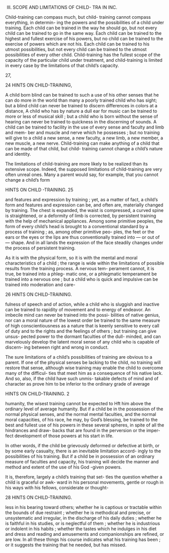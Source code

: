 III. SCOPE AND LIMITATIONS OF CHILD- TRA IN INC.



Child-training can compass much, but child- training cannot compass everything, in determin- ing the powers and the possibilities of a child under training. Each child can be trained in the way he should go, but not every child can be trained to go in the same way. Each child can be trained to the highest and fullest exercise of his powers, but no child can be trained to the exercise of powers which are not his. Each child can be trained to his utmost possibilities, but not every child can be trained to the utmost possibilities of every other child. Child-training has the fullest scope of the capacity of the particular child under treatment, and child-training is limited in every case by the limitations of that child's capacity.



27,



24 HINTS ON CHILD-TRAINING,

A child born blind can be trained to such a use of his other senses that he can do more in the world than many a poorly trained child who has sight; but a blind child can never be trained to discern differences in colors at a distance, A child who has by nature a dull ear for music can be trained to more or less of musical skill ; but a child who is born without the sense of hearing can never be trained to quickness in the discerning of sounds. A child can be trained to facility in the use of every sense and faculty and limb and mem- ber and muscle and nerve which he possesses ; but no training will give to a child a new sense, a new faculty, a new limb, a new member, a new muscle, a new nerve. Child-training can make anything of a child that can be made of that child, but child- training cannot change a child's nature and identity.

The limitations of child-training are more likely to be realized than its extensive scope. Indeed, the supposed limitations of child-training are very often unreal ones. Many a parent would say, for example, that you cannot change a child's form



HINTS ON CHILD -TRAINING. 25

and features and expression by training ; yet, as a matter of fact, a child's form and features and expression can be, and often are, materially changed by training. The chest is expanded, the waist is compressed, a curved spine is straightened, or a deformity of limb is corrected, by persistent training with the help of mechanical appliances. Among some primitive peoples, the form of every child's head is brought to a conventional standard by a process of training ; as, among other primitive peo- ples, the feet or the ears or the eyes or the lips are thus conventionally trained into — or out of — shape. And in all lands the expression of the face steadily changes under the process of persistent training.

As it is with the physical form, so it is with the mental and moral characteristics of a child ; the range is wide within the limitations of possible results from the training process. A nervous tem- perament cannot, it is true, be trained into a phleg- matic one, or a phlegmatic temperament be trained into a nervous one ; but a child who is quick and impulsive can be trained into moderation and care-



26 HINTS ON CHILD-TRAINING.

fulness of speech and of action, while a child who is sluggish and inactive can be trained to rapidity of movement and to energy of endeavor. An imbecile mind can never be trained into the possi- bilities of native genius, nor can a moral nature of the lowest order be trained to the same measure of high conscientiousness as a nature that is keenly sensitive to every call of duty and to the rights and the feelings of others ; but training can give unsus- pected power to the dormant faculties of the dull- minded, and can marvelously develop the latent moral sense of any child who is capable of discern- ing between right and wrong in conduct.

The sure limitations of a child's possibilities of training are obvious to a parent. If one of the physical senses be lacking to the child, no training will restore that sense, although wise training may enable the child to overcome many of the difficul- ties that meet him as a consequence of his native lack. And so, also, if the child have such unmis- takable defects of mind and of character as prove him to be inferior to the ordinary grade of average



HINTS ON CHILD-TRAINING. 2

humanity, the wisest training cannot be expected to Hft him above the ordinary level of average humanity. But if a child be in the possession of the normal physical senses, and the normal mental faculties, and the normal moral capacities, of his race, he may, by God's blessing, be trained to the best and fullest use of his powers in these several spheres, in spite of all the hindrances and draw- backs that are found in the perversion or the imper- fect development of those powers at his start in life.

In other words, if the child be grievously deformed or defective at birth, or by some early casualty, there is an inevitable limitation accord- ingly to the possibilities of his training. But if a child be in possession of an ordinary measure of faculties and capacity, his training will decide the manner and method and extent of the use of his God -given powers.

It is, therefore, largely a child's training that set- tles the question whether a child is graceful or awk- ward in his personal movements, gentle or rough in his ways with his fellows, considerate or thought-



28 HINTS ON CHILD-TRAINING.

less in his bearing toward others; whether he is captious or tractable within the bounds of due restraint ; whether he is methodical and precise, or unsystematic and irregular, in the discharge of his daily duties ; whether he is faithful in his studies, or is neglectful of them ; whether he is industrious or indolent in his habits ; whether the tastes which he indulges in his diet and dress and reading and amusements and companionships are refined, or are low. In all these things his course indicates what his training has been ; or it suggests the training that he needed, but has missed.